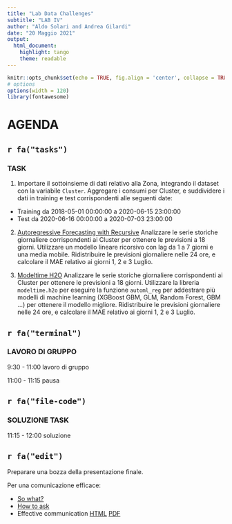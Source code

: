 ```yaml
---
title: "Lab Data Challenges"
subtitle: "LAB IV"
author: "Aldo Solari and Andrea Gilardi"
date: "20 Maggio 2021"
output: 
  html_document: 
    highlight: tango
    theme: readable
---
```


```r
knitr::opts_chunk$set(echo = TRUE, fig.align = 'center', collapse = TRUE)
# options
options(width = 120)
library(fontawesome)
```


# AGENDA {.tabset}

## `r fa("tasks")` 

### TASK

1. Importare il sottoinsieme di dati relativo alla Zona, integrando il dataset con la variabile `Cluster`. Aggregare i consumi per Cluster, e suddividere i dati in training e test corrispondenti alle seguenti date:

* Training da 2018-05-01 00:00:00 a 2020-06-15 23:00:00
* Test da 2020-06-16 00:00:00 a 2020-07-03 23:00:00 

2. [Autoregressive Forecasting with Recursive](https://business-science.github.io/modeltime/articles/recursive-forecasting.html) Analizzare le serie storiche giornaliere corrispondenti ai Cluster per ottenere le previsioni a 18 giorni. Utilizzare un modello lineare ricorsivo con lag da 1 a 7 giorni e una media mobile. Ridistribuire le previsioni giornaliere nelle 24 ore, e calcolare il MAE relativo ai giorni 1, 2 e 3 Luglio. 


3. [Modeltime H2O](https://business-science.github.io/modeltime.h2o/articles/getting-started.html) Analizzare le serie storiche giornaliere corrispondenti ai Cluster per ottenere le previsioni a 18 giorni. Utilizzare la libreria `modeltime.h2o` per eseguire la funzione `automl_reg` per addestrare più modelli di machine learning  (XGBoost GBM, GLM, Random Forest, GBM ...) per ottenere il modello migliore.
Ridistribuire le previsioni giornaliere nelle 24 ore, e calcolare il MAE relativo ai giorni 1, 2 e 3 Luglio. 


## `r fa("terminal")` 

### LAVORO DI GRUPPO

9:30 - 11:00  lavoro di gruppo

11:00 - 11:15 pausa 

## `r fa("file-code")`

### SOLUZIONE TASK

11:15 - 12:00 soluzione

## `r fa("edit")`

Preparare una bozza della presentazione finale. 

Per una comunicazione efficace:

* [So what?](http://www.storytellingwithdata.com/blog/2017/3/22/so-what)
* [How to ask](https://stackoverflow.com/help/how-to-ask)
* Effective communication [HTML](https://idc9.github.io/stor390/notes/communication/communication.html) [PDF](https://idc9.github.io/stor390/slides/communication.pdf)
